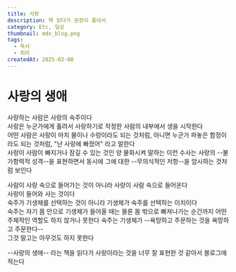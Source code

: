 ```yaml
---
title: 사랑
description: 책 읽다가 문장이 좋아서
category: Etc, 일상
thumbnail: mdx_blog.png
tags:
  - 독서
  - 취미
createdAt: 2025-02-08
---
```

# 사랑의 생애  
사랑하는 사람은 사랑의 숙주이다  
사랑은 누군가에게 홀려서 사랑하기로 작정한 사람의 내부에서 생을 시작한다  
어떤 사람은 사랑이 마치 물이나 수렁이라도 되는 것처럼, 아니면 누군가 파놓은 함정이라도 되는 것처럼, "난 사랑에 빠졌어" 라고 말한다  
사랑이 사람이 빠지거나 잠길 수 있는 것인 양 물화시켜 말하는 이런 수사는 사랑의 --불가항력적 성격--을 표현하면서 동시에 그에 대한 --무의식적인 저항--을 암시하는 것처럼 보인다  

사람이 사랑 속으로 들어가는 것이 아니라 사랑이 사람 속으로 들어온다  
사랑이 들어와 사는 것이다  
숙주가 기생체를 선택하는 것이 아니라 기생체가 숙주를 선택하는 이치이다  
숙주는 자기 몸 안으로 기생체가 들어올 때는 물론 몸 밖으로 빠져나가는 순간까지 어떤 주체적인 역할도 하지 않거나 못한다
숙주는 기생체가 --욕망하고 주문하는 것을 욕망하고 주문한다--  
그것 말고는 아무것도 하지 못한다  

--사랑의 생애-- 라는 책을 읽다가 사랑이라는 것을 너무 잘 표현한 것 같아서 블로그에 적는다
